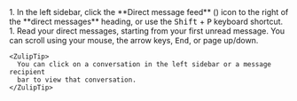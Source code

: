 
<Tabs>
  <TabItem label="Desktop/Web">
    <Steps>
      1. In the left sidebar, click the **Direct message feed**
         (<AllMessagesIcon />) icon to the right of the
         **direct messages** heading, or use the <kbd>Shift</kbd> + <kbd>P</kbd>
         keyboard shortcut.
      1. Read your direct messages, starting from your first unread message. You can
         scroll using your mouse, the arrow keys, <kbd>End</kbd>, or page up/down.
    </Steps>

    <ZulipTip>
      You can click on a conversation in the left sidebar or a message recipient
      bar to view that conversation.
    </ZulipTip>
  </TabItem>
</Tabs>
